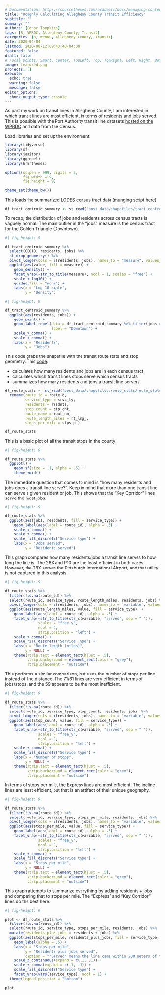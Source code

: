 ```yaml
---
# Documentation: https://sourcethemes.com/academic/docs/managing-content/
title: "Roughly Calculating Allegheny County Transit Efficiency"
subtitle: ""
summary: ""
authors: [Conor Tompkins]
tags: [R, WPRDC, Allegheny County, Transit]
categories: [R, WPRDC, Allegheny County, Transit]
date: 2020-04-04
lastmod: 2020-08-12T09:43:40-04:00
featured: false
draft: false
# Focal points: Smart, Center, TopLeft, Top, TopRight, Left, Right, BottomLeft, Bottom, BottomRight.
image: featured.png
projects: []
execute:
  echo: true
  warning: false
  message: false
editor_options: 
  chunk_output_type: console
---
```


As part my work on transit lines in Allegheny County, I am interested in which transit lines are most efficient, in terms of residents and jobs served. This is possible with the Port Authority transit line datasets [hosted on the WPRDC](https://data.wprdc.org/dataset/port-authority-current-transit-routes) and data from the Census.

Load libraries and set up the environment:
```r
library(tidyverse)
library(sf)
library(janitor)
library(ggrepel)
library(hrbrthemes)

options(scipen = 999, digits = 2,
        fig.width = 9,
        fig.height = 9)

theme_set(theme_bw())
```

This loads the summarized LODES census tract data ([munging script here](https://github.com/conorotompkins/commuter_route_transit_availability/blob/master/scripts/munge_data.R))
```r
df_tract_centroid_summary <- st_read("post_data/shapefiles/tract_centroid_summary/tract_centroid_summary.shp")
```

To recap, the distribution of jobs and residents across census tracts is vaguely normal. The main outlier in the "jobs" measure is the census tract for the Golden Triangle (Downtown).
```r
#| fig-height: 9

df_tract_centroid_summary %>% 
  select(GEOID, residents, jobs) %>% 
  st_drop_geometry() %>% 
  pivot_longer(cols = c(residents, jobs), names_to = "measure", values_to = "value") %>% 
  ggplot(aes(value, fill = measure)) +
    geom_density() +
    facet_wrap(~str_to_title(measure), ncol = 1, scales = "free") +
    scale_x_log10() +
    guides(fill = "none") +
    labs(x = "Log 10 scale",
         y = "Density")
```

```r
#| fig-height: 9

df_tract_centroid_summary %>% 
  ggplot(aes(residents, jobs)) +
    geom_point() +
    geom_label_repel(data = df_tract_centroid_summary %>% filter(jobs == max(jobs)),
                     label = "Downtown") +
    scale_y_comma() +
    scale_x_comma() +
    labs(x = "Residents",
         y = "Jobs")
```

This code grabs the shapefile with the transit route stats and stop geometry. This [code](https://github.com/conorotompkins/commuter_route_transit_availability/blob/master/scripts/munge_data.R):

* calculates how many residents and jobs are in each census tract
* calculates which transit lines stops serve which census tracts
* summarizes how many residents and jobs a transit line servers
```r
df_route_stats <- st_read("post_data/shapefiles/route_stats/route_stats.shp") %>% 
  rename(route_id = route_d,
         service_type = srvc_ty,
         residents = resdnts,
         stop_count = stp_cnt,
         route_name = rout_nm,
         route_length_miles = rt_lng_,
         stops_per_mile = stps_p_)
```
```r
df_route_stats
```

This is a basic plot of all the transit stops in the county:
```r
#| fig-height: 9

df_route_stats %>% 
  ggplot() +
    geom_sf(size = .1, alpha = .5) +
    theme_void()
```

The immediate question that comes to mind is "how many residents and jobs does a transit line serve?". Keep in mind that more than one transit line can serve a given resident or job. This shows that the "Key Corridor" lines serve the most jobs.
```r
#| fig-height: 9

df_route_stats %>% 
  ggplot(aes(jobs, residents, fill = service_type)) +
    geom_label(aes(label = route_id), alpha = .5) +
    scale_x_comma() +
    scale_y_comma() +
    scale_fill_discrete("Service type") +
    labs(x = "Jobs served",
         y = "Residents served")
```

This graph compares how many residents/jobs a transit line serves to how long the line is. The 28X and P10 are the least efficient in both cases. However, the 28X serves the Pittsburgh International Airport, and that utility is not captured in this analysis.
```r
#| fig-height: 9

df_route_stats %>% 
  filter(!is.na(route_id)) %>% 
  select(route_id, service_type, route_length_miles, residents, jobs) %>% 
  pivot_longer(cols = c(residents, jobs), names_to = "variable", values_to = "value") %>% 
  ggplot(aes(route_length_miles, value, fill = service_type)) +
    geom_label(aes(label = route_id), alpha = .5) +
    facet_wrap(~str_to_title(str_c(variable, "served", sep = " ")),
               scales = "free_y",
               ncol = 1,
               strip.position = "left") +
    scale_y_comma() +
    scale_fill_discrete("Service Type") +
    labs(x = "Route length (miles)",
         y = NULL) +
    theme(strip.text = element_text(hjust = .5),
          strip.background = element_rect(color = "grey"),
          strip.placement = "outside")
```

This performs a similar comparison, but uses the number of stops per line instead of line distance. The 71/61 lines are very efficient in terms of jobs/stops, and the 59 appears to be the most inefficient.
```r
#| fig-height: 9

df_route_stats %>% 
  filter(!is.na(route_id)) %>% 
  select(route_id, service_type, stop_count, residents, jobs) %>% 
  pivot_longer(cols = c(residents, jobs), names_to = "variable", values_to = "value") %>% 
  ggplot(aes(stop_count, value, fill = service_type)) +
    geom_label(aes(label = route_id), alpha = .5) +
    facet_wrap(~str_to_title(str_c(variable, "served", sep = " ")),
               scales = "free_y",
               ncol = 1,
               strip.position = "left") +
    scale_y_comma() +
    scale_fill_discrete("Service type") +
    labs(x = "Number of stops",
         y = NULL) +
    theme(strip.text = element_text(hjust = .5),
          strip.background = element_rect(color = "grey"),
          strip.placement = "outside")
```

In terms of stops per mile, the Express lines are most efficient. The incline lines are least efficient, but that is an artifact of their unique geography.
```r
#| fig-height: 9

df_route_stats %>% 
  filter(!is.na(route_id)) %>% 
  select(route_id, service_type, stops_per_mile, residents, jobs) %>% 
  pivot_longer(cols = c(residents, jobs), names_to = "variable", values_to = "value") %>% 
  ggplot(aes(stops_per_mile, value, fill = service_type)) +
    geom_label(aes(label = route_id), alpha = .5) +
    facet_wrap(~str_to_title(str_c(variable, "served", sep = " ")), 
               scales = "free_y",
               ncol = 1,
               strip.position = "left") +
    scale_y_comma() +
    scale_fill_discrete("Service type") +
    labs(x = "Stops per mile",
         y = NULL) +
    theme(strip.text = element_text(hjust = .5),
          strip.background = element_rect(color = "grey"),
          strip.placement = "outside")
```

This graph attempts to summarize everything by adding residents + jobs and comparing that to stops per mile. The "Express" and "Key Corridor" lines do the best here.
```r
#| fig-height: 9

plot <- df_route_stats %>% 
  filter(!is.na(route_id)) %>% 
  select(route_id, service_type, stops_per_mile, residents, jobs) %>% 
  mutate(residents_plus_jobs = residents + jobs) %>% 
  ggplot(aes(stops_per_mile, residents_plus_jobs, fill = service_type, label = route_id)) +
    geom_label(alpha = .5) +
    labs(x = "Stops per mile",
         y = "Residents plus jobs served",
         caption = "'Served' means the line came within 200 meters of the center of a census tract") +
    scale_x_continuous(expand = c(.1, .1)) +
    scale_y_comma(expand = c(.1, .1)) +
    scale_fill_discrete("Service type") +
    facet_wrap(vars(service_type), ncol = 1) +
  theme(legend.position = "bottom")

plot
```